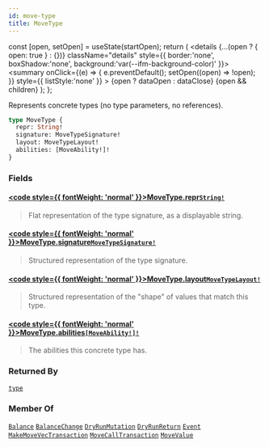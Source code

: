 ```yaml
---
id: move-type
title: MoveType
---
```









  const [open, setOpen] = useState(startOpen);
  return (
    <details {...(open ? { open: true } : {})} className="details" style={{ border:'none', boxShadow:'none', background:'var(--ifm-background-color)' }}>
      <summary
        onClick={(e) => {
          e.preventDefault();
          setOpen((open) => !open);
        }}
        style={{ listStyle:'none' }}
      >
      {open ? dataOpen : dataClose}
      </summary>
      {open && children}
    </details>
  );
};








Represents concrete types (no type parameters, no references).


```graphql
type MoveType {
  repr: String!
  signature: MoveTypeSignature!
  layout: MoveTypeLayout!
  abilities: [MoveAbility!]!
}
```




### Fields

#### [<code style={{ fontWeight: 'normal' }}>MoveType.<b>repr</b></code>](#)<Bullet />[`String!`](/references/iota-api/iota-graphql/reference/types/scalars/string) <Badge class="badge badge--secondary" text="non-null"/> <Badge class="badge badge--secondary" text="scalar"/> 
> 
> 
> Flat representation of the type signature, as a displayable string.
> 

#### [<code style={{ fontWeight: 'normal' }}>MoveType.<b>signature</b></code>](#)<Bullet />[`MoveTypeSignature!`](/references/iota-api/iota-graphql/reference/types/scalars/move-type-signature) <Badge class="badge badge--secondary" text="non-null"/> <Badge class="badge badge--secondary" text="scalar"/> 
> 
> 
> Structured representation of the type signature.
> 

#### [<code style={{ fontWeight: 'normal' }}>MoveType.<b>layout</b></code>](#)<Bullet />[`MoveTypeLayout!`](/references/iota-api/iota-graphql/reference/types/scalars/move-type-layout) <Badge class="badge badge--secondary" text="non-null"/> <Badge class="badge badge--secondary" text="scalar"/> 
> 
> 
> Structured representation of the "shape" of values that match this type.
> 

#### [<code style={{ fontWeight: 'normal' }}>MoveType.<b>abilities</b></code>](#)<Bullet />[`[MoveAbility!]!`](/references/iota-api/iota-graphql/reference/types/enums/move-ability) <Badge class="badge badge--secondary" text="non-null"/> <Badge class="badge badge--secondary" text="enum"/> 
> 
> 
> The abilities this concrete type has.
> 





### Returned By

[`type`](/references/iota-api/iota-graphql/reference/api/queries/type)  <Badge class="badge badge--secondary" text="query"/>

### Member Of

[`Balance`](/references/iota-api/iota-graphql/reference/types/objects/balance)  <Badge class="badge badge--secondary" text="object"/><Bullet />[`BalanceChange`](/references/iota-api/iota-graphql/reference/types/objects/balance-change)  <Badge class="badge badge--secondary" text="object"/><Bullet />[`DryRunMutation`](/references/iota-api/iota-graphql/reference/types/objects/dry-run-mutation)  <Badge class="badge badge--secondary" text="object"/><Bullet />[`DryRunReturn`](/references/iota-api/iota-graphql/reference/types/objects/dry-run-return)  <Badge class="badge badge--secondary" text="object"/><Bullet />[`Event`](/references/iota-api/iota-graphql/reference/types/objects/event)  <Badge class="badge badge--secondary" text="object"/><Bullet />[`MakeMoveVecTransaction`](/references/iota-api/iota-graphql/reference/types/objects/make-move-vec-transaction)  <Badge class="badge badge--secondary" text="object"/><Bullet />[`MoveCallTransaction`](/references/iota-api/iota-graphql/reference/types/objects/move-call-transaction)  <Badge class="badge badge--secondary" text="object"/><Bullet />[`MoveValue`](/references/iota-api/iota-graphql/reference/types/objects/move-value)  <Badge class="badge badge--secondary" text="object"/>


